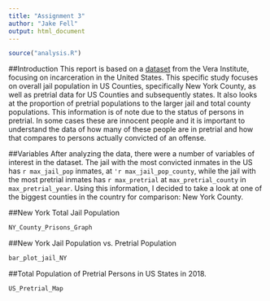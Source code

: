 ```yaml
---
title: "Assignment 3"
author: "Jake Fell"
output: html_document
---
```

```r
source("analysis.R")
```

##Introduction
This report is based on a [dataset](https://raw.githubusercontent.com/vera-institute/incarceration-trends/master/incarceration_trends.csv) from the Vera Institute, focusing on incarceration in the United States. This specific study focuses on overall jail population in US Counties, specifically New York County, as well as pretrial data for US Counties and subsequently states. It also looks at the proportion of pretrial populations to the larger jail and total county populations. This information is of note due to the status of persons in pretrial. In some cases these are innocent people and it is important to understand the data of how many of these people are in pretrial and how that compares to persons actually convicted of an offense.

##Variables
After analyzing the data, there were a number of variables of interest in the dataset. The jail with the most convicted inmates in the US has `r max_jail_pop` inmates, at `'r max_jail_pop_county`, while the jail with the most pretrial inmates has `r max_pretrial` at `max_pretrial_county` in `max_pretrial_year`. Using this information, I decided to take a look at one of the biggest counties in the country for comparison: New York County.

##New York Total Jail Population
```r
NY_County_Prisons_Graph
```
##New York Jail Population vs. Pretrial Population
```r
bar_plot_jail_NY
```
##Total Population of Pretrial Persons in US States in 2018.
```r
US_Pretrial_Map
```

